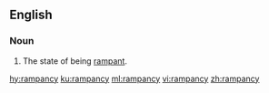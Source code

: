 ==English==

===Noun===
{{en-noun|-|rampancies}}

# The state of being [[rampant]].

[[hy:rampancy]]
[[ku:rampancy]]
[[ml:rampancy]]
[[vi:rampancy]]
[[zh:rampancy]]
